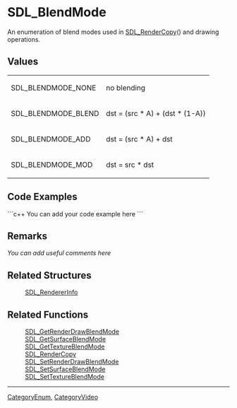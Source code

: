 <!-- pragma section-numbers off -->
<!-- pragma camelcase off -->

= SDL_BlendMode =
An enumeration of blend modes used in [[SDL_RenderCopy]]() and drawing operations.


== Values ==
{|
|SDL_BLENDMODE_NONE
|no blending
|-
|SDL_BLENDMODE_BLEND
|dst = (src * A) + (dst * (1-A))
|-
|SDL_BLENDMODE_ADD
|dst = (src * A) + dst
|-
|SDL_BLENDMODE_MOD
|dst = src * dst
|}

== Code Examples ==
```c++
You can add your code example here
```

== Remarks ==
''You can add useful comments here''

== Related Structures ==
:[[SDL_RendererInfo]]

== Related Functions ==
:[[SDL_GetRenderDrawBlendMode]]
:[[SDL_GetSurfaceBlendMode]]
:[[SDL_GetTextureBlendMode]]
:[[SDL_RenderCopy]]
:[[SDL_SetRenderDrawBlendMode]]
:[[SDL_SetSurfaceBlendMode]]
:[[SDL_SetTextureBlendMode]]

----
[[CategoryEnum]], [[CategoryVideo]]

<!-- #Actually from the SDL_blendmode.h header which does not have it's own category in this wiki. -->
